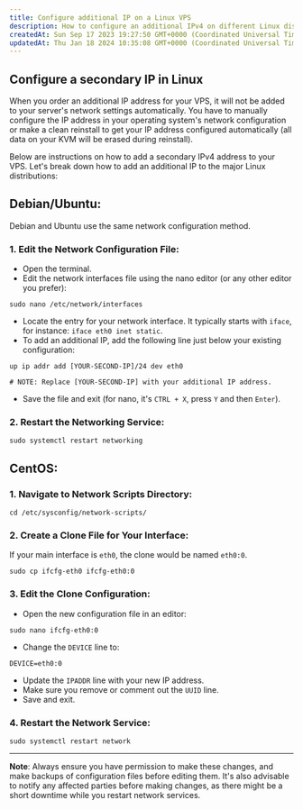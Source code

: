 ```yaml
---
title: Configure additional IP on a Linux VPS
description: How to configure an additional IPv4 on different Linux distributions, with examples for Debian Linux and Ubuntu
createdAt: Sun Sep 17 2023 19:27:50 GMT+0000 (Coordinated Universal Time)
updatedAt: Thu Jan 18 2024 10:35:08 GMT+0000 (Coordinated Universal Time)
---
```


## Configure a secondary IP in Linux

When you order an additional IP address for your VPS, it will not be added to your server's network settings automatically. You have to manually configure the IP address in your operating system's network configuration or make a clean reinstall to get your IP address configured automatically (all data on your KVM will be erased during reinstall).

Below are instructions on how to add a secondary IPv4 address to your VPS. Let's break down how to add an additional IP to the major Linux distributions:

## Debian/Ubuntu:

Debian and Ubuntu use the same network configuration method.

### 1. Edit the Network Configuration File:

- Open the terminal.
- Edit the network interfaces file using the nano editor (or any other editor you prefer):

```shell
sudo nano /etc/network/interfaces
```

- Locate the entry for your network interface. It typically starts with `iface`, for instance: `iface eth0 inet static`.
- To add an additional IP, add the following line just below your existing configuration:

```shell
up ip addr add [YOUR-SECOND-IP]/24 dev eth0

# NOTE: Replace [YOUR-SECOND-IP] with your additional IP address.
```

- Save the file and exit (for nano, it's `CTRL + X`, press `Y` and then `Enter`).

### 2. Restart the Networking Service:

```shell
sudo systemctl restart networking
```

##

##

## CentOS:

### 1. Navigate to Network Scripts Directory:

```shell
cd /etc/sysconfig/network-scripts/
```

### 2. Create a Clone File for Your Interface:

If your main interface is `eth0`, the clone would be named `eth0:0`.

```shell
sudo cp ifcfg-eth0 ifcfg-eth0:0
```

### 3. Edit the Clone Configuration:

- Open the new configuration file in an editor:

```shell
sudo nano ifcfg-eth0:0
```

- Change the `DEVICE` line to:

```shell
DEVICE=eth0:0
```

- Update the `IPADDR` line with your new IP address.
- Make sure you remove or comment out the `UUID` line.
- Save and exit.

### 4. Restart the Network Service:

```shell
sudo systemctl restart network
```

---

**Note**: Always ensure you have permission to make these changes, and make backups of configuration files before editing them. It's also advisable to notify any affected parties before making changes, as there might be a short downtime while you restart network services.
